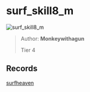
# surf_skill8_m

![surf_skill8_m](https://raw.githubusercontent.com/Sayt123/SurfMapPics/Maps-and-bonuses/csgo/surf_skill8_m.jpg)

> Author: **Monkeywithagun**
>
> Tier 4

## Records

[surfheaven](https://surfheaven.eu/map/surf_skill8_m)
